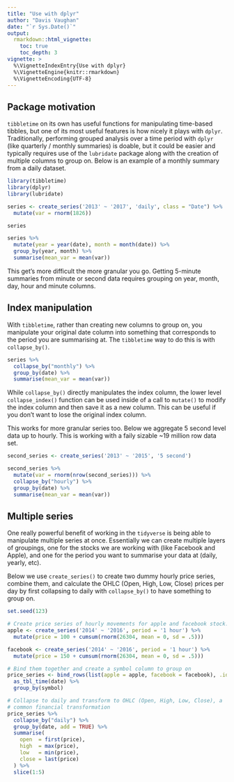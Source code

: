 ```yaml
---
title: "Use with dplyr"
author: "Davis Vaughan"
date: "`r Sys.Date()`"
output: 
  rmarkdown::html_vignette:
    toc: true
    toc_depth: 3
vignette: >
  %\VignetteIndexEntry{Use with dplyr}
  %\VignetteEngine{knitr::rmarkdown}
  %\VignetteEncoding{UTF-8}
---
```


## Package motivation

`tibbletime` on its own has useful functions for manipulating time-based 
tibbles, but one of its most useful features is how nicely it plays with 
`dplyr`. Traditionally, performing grouped analysis over a time period with
`dplyr` (like quarterly / monthly summaries) is doable, but it could be easier
and typically requires use of the `lubridate` package along with the 
creation of multiple columns to group on. Below is an example of
a monthly summary from a daily dataset.

```r
library(tibbletime)
library(dplyr)
library(lubridate)

series <- create_series('2013' ~ '2017', 'daily', class = "Date") %>%
  mutate(var = rnorm(1826))

series

series %>%
  mutate(year = year(date), month = month(date)) %>%
  group_by(year, month) %>%
  summarise(mean_var = mean(var))
```

This get's more difficult the more granular you go. Getting 5-minute summaries
from minute or second data requires grouping on year, month, day, hour and minute 
columns.

## Index manipulation

With `tibbletime`, rather than creating new columns to group on, you 
manipulate your original date column into something that corresponds to 
the period you are summarising at. The `tibbletime` way to do this is with 
`collapse_by()`.

```r
series %>%
  collapse_by("monthly") %>%
  group_by(date) %>%
  summarise(mean_var = mean(var))
```

While `collapse_by()` directly manipulates the index column, the lower level `collapse_index()`
function can be used inside of a call to `mutate()` to modify the index column
and then save it as a new column. This can be useful if you don't want to lose
the original index column.

This works for more granular series too. Below we aggregate 5 second level data
up to hourly. This is working with a faily sizable ~19 million row data set.

```r
second_series <- create_series('2013' ~ '2015', '5 second')

second_series %>%
  mutate(var = rnorm(nrow(second_series))) %>%
  collapse_by("hourly") %>%
  group_by(date) %>%
  summarise(mean_var = mean(var))
```

## Multiple series

One really powerful benefit of working in the `tidyverse` is being able to 
manipulate multiple series at once. Essentially we can create multiple layers
of groupings, one for the stocks we are working with (like Facebook and Apple), 
and one for the period you want to summarise your data at (daily, yearly, etc).

Below we use `create_series()` to create two dummy hourly price series, combine them,
and calculate the OHLC (Open, High, Low, Close) prices per day by first collapsing
to daily with `collapse_by()` to have something to group on.

```r
set.seed(123)

# Create price series of hourly movements for apple and facebook stock.
apple <- create_series('2014' ~ '2016', period = '1 hour') %>%
  mutate(price = 100 + cumsum(rnorm(26304, mean = 0, sd = .5)))

facebook <- create_series('2014' ~ '2016', period = '1 hour') %>%
  mutate(price = 150 + cumsum(rnorm(26304, mean = 0, sd = .5)))

# Bind them together and create a symbol column to group on
price_series <- bind_rows(list(apple = apple, facebook = facebook), .id = "symbol") %>%
  as_tbl_time(date) %>%
  group_by(symbol)

# Collapse to daily and transform to OHLC (Open, High, Low, Close), a 
# common financial transformation
price_series %>%
  collapse_by("daily") %>%
  group_by(date, add = TRUE) %>%
  summarise(
    open  = first(price),
    high  = max(price),
    low   = min(price),
    close = last(price)
  ) %>%
  slice(1:5)
```


